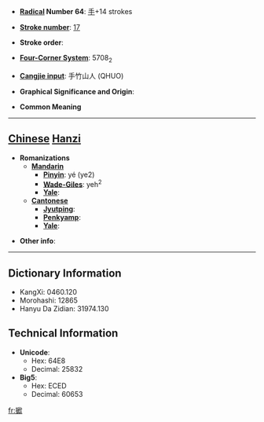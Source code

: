 * '''[[Wiktionary:Chinese radical index| Radical]] Number 64''': [[Wiktionary:Chinese radical index 手|手]]+14 strokes

* '''[[Wiktionary:Chinese total strokes index|Stroke number]]''': [[Wiktionary:Chinese total strokes index 17|17]]

* '''Stroke order''': 

* '''[[Wiktionary:Chinese four corner index|Four-Corner System]]''': 5708<sub>2</sub>

* '''[[Wiktionary:Chinese Cangjie index|Cangjie input]]''': 手竹山人 (QHUO)

* '''Graphical Significance and Origin''': 

* '''Common Meaning'''

----

== [[Chinese]] [[Hanzi]] ==

* '''Romanizations'''
** '''[[Mandarin]]'''
*** '''[[Pinyin]]''': yé (ye2)
*** '''[[Wade-Giles]]''': yeh<sup>2</sup>
*** '''[[Yale]]''': 
** '''[[Cantonese]]'''
*** '''[[Jyutping]]''':
*** '''[[Penkyamp]]''': 
*** '''[[Yale]]''': 

* '''Other info''': 

----

== Dictionary Information ==

* KangXi: 0460.120
* Morohashi: 12865
* Hanyu Da Zidian: 31974.130

== Technical Information ==

* '''Unicode''':
** Hex: 64E8
** Decimal: 25832
* '''Big5''':
** Hex: ECED
** Decimal: 60653

[[fr:擨]]